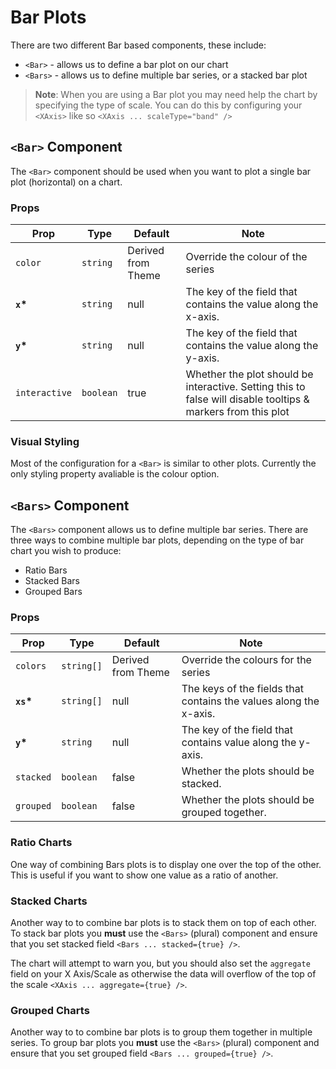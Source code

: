 
# Bar Plots

There are two different Bar based components, these include:

-   `<Bar>` - allows us to define a bar plot on our chart
-   `<Bars>` - allows us to define multiple bar series, or a stacked bar plot

> **Note**: When you are using a Bar plot you may need help the chart by specifying the type of scale. You can do this by configuring your `<XAxis>` like so `<XAxis ... scaleType="band" />`

<Canvas>
    <Story id="xycharts-bar--basic" />
</Canvas>

## `<Bar>` Component

The `<Bar>` component should be used when you want to plot a single bar plot (horizontal) on a chart.

### Props

| Prop          | Type      | Default            | Note                                                                                                         |
| ------------- | --------- | ------------------ | ------------------------------------------------------------------------------------------------------------ |
| `color`       | `string`  | Derived from Theme | Override the colour of the series                                                                            |
| **`x`\***     | `string`  | null               | The key of the field that contains the value along the x-axis.                                               |
| **`y`\***     | `string`  | null               | The key of the field that contains the value along the y-axis.                                               |
| `interactive` | `boolean` | true               | Whether the plot should be interactive. Setting this to false will disable tooltips & markers from this plot |

### Visual Styling

Most of the configuration for a `<Bar>` is similar to other plots. Currently the only styling property avaliable is the colour option.

<Canvas>
    <Story id="xycharts-bar--color" />
</Canvas>

## `<Bars>` Component

The `<Bars>` component allows us to define multiple bar series. There are three ways to combine multiple bar plots, depending on the type of bar chart you wish to produce:

-   Ratio Bars
-   Stacked Bars
-   Grouped Bars

### Props

| Prop       | Type       | Default            | Note                                                              |
| ---------- | ---------- | ------------------ | ----------------------------------------------------------------- |
| `colors`   | `string[]` | Derived from Theme | Override the colours for the series                               |
| **`xs`\*** | `string[]` | null               | The keys of the fields that contains the values along the x-axis. |
| **`y`\***  | `string`   | null               | The key of the field that contains value along the y-axis.        |
| `stacked`  | `boolean`  | false              | Whether the plots should be stacked.                              |
| `grouped`  | `boolean`  | false              | Whether the plots should be grouped together.                     |

### Ratio Charts

One way of combining Bars plots is to display one over the top of the other. This is useful if you want to show one value as a ratio of another.

<Canvas>
    <Story id="xycharts-bar--ratio" />
</Canvas>

### Stacked Charts

Another way to to combine bar plots is to stack them on top of each other. To stack bar plots you **must** use the `<Bars>` (plural) component and ensure that you set stacked field `<Bars ... stacked={true} />`.

The chart will attempt to warn you, but you should also set the `aggregate` field on your X Axis/Scale as otherwise the data will overflow of the top of the scale `<XAxis ... aggregate={true} />`.

<Canvas>
    <Story id="xycharts-bar--stacked" />
</Canvas>

### Grouped Charts

Another way to to combine bar plots is to group them together in multiple series. To group bar plots you **must** use the `<Bars>` (plural) component and ensure that you set grouped field `<Bars ... grouped={true} />`.

<Canvas>
    <Story id="xycharts-bar--grouped" />
</Canvas>
